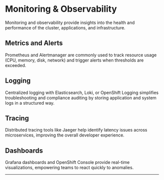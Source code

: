 # Monitoring & Observability

Monitoring and observability provide insights into the health and performance of the cluster, applications, and infrastructure.

## Metrics and Alerts
Prometheus and Alertmanager are commonly used to track resource usage (CPU, memory, disk, network) and trigger alerts when thresholds are exceeded.

## Logging
Centralized logging with Elasticsearch, Loki, or OpenShift Logging simplifies troubleshooting and compliance auditing by storing application and system logs in a structured way.

## Tracing
Distributed tracing tools like Jaeger help identify latency issues across microservices, improving the overall developer experience.

## Dashboards
Grafana dashboards and OpenShift Console provide real-time visualizations, empowering teams to react quickly to anomalies.

---
